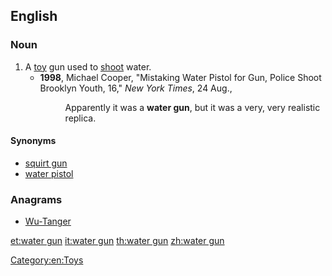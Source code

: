 ==English==

===Noun===
{{en-noun|head=[[water]] [[gun]]}}

# A [[toy]] gun used to [[shoot]] water.
#* '''1998''', Michael Cooper, "Mistaking Water Pistol for Gun, Police Shoot Brooklyn Youth, 16," ''New York Times'', 24 Aug.,
#*: Apparently it was a '''water gun''', but it was a very, very realistic replica.

====Synonyms====
* [[squirt gun]]
* [[water pistol]]

===Anagrams===
* [[Wu-Tanger#English|Wu-Tanger]]

[[Category:en:Toys]]

[[et:water gun]]
[[it:water gun]]
[[th:water gun]]
[[zh:water gun]]